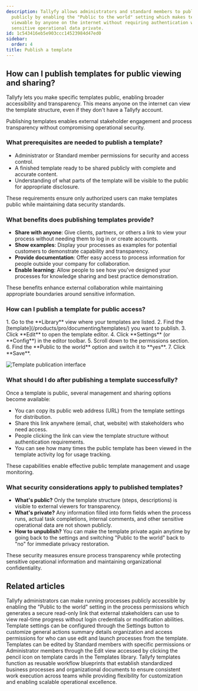 ```yaml
---
description: Tallyfy allows administrators and standard members to publish templates
  publicly by enabling the "Public to the world" setting which makes template structures
  viewable by anyone on the internet without requiring authentication while keeping
  sensitive operational data private.
id: 1c543416eb5e903ccc14523984d47ed0
sidebar:
  order: 4
title: Publish a template
---
```



## How can I publish templates for public viewing and sharing?

Tallyfy lets you make specific templates public, enabling broader accessibility and transparency. This means anyone on the internet can view the template structure, even if they don't have a Tallyfy account.

Publishing templates enables external stakeholder engagement and process transparency without compromising operational security.

### What prerequisites are needed to publish a template?
- Administrator or Standard member permissions for security and access control.
- A finished template ready to be shared publicly with complete and accurate content.
- Understanding of what parts of the template will be visible to the public for appropriate disclosure.

These requirements ensure only authorized users can make templates public while maintaining data security standards.

### What benefits does publishing templates provide?
- **Share with anyone**: Give clients, partners, or others a link to view your process without needing them to log in or create accounts.
- **Show examples**: Display your processes as examples for potential customers to demonstrate capability and transparency.
- **Provide documentation**: Offer easy access to process information for people outside your company for collaboration.
- **Enable learning**: Allow people to see how you've designed your processes for knowledge sharing and best practice demonstration.

These benefits enhance external collaboration while maintaining appropriate boundaries around sensitive information.

### How can I publish a template for public access?

<Steps>
1. Go to the **Library** view where your templates are listed.
2. Find the [template](/products/pro/documenting/templates/) you want to publish.
3. Click **Edit** to open the template editor.
4. Click **Settings** (or **Config**) in the editor toolbar.
5. Scroll down to the permissions section.
6. Find the **Public to the world** option and switch it to **yes**.
7. Click **Save**.
</Steps>

![Template publication interface](https://screenshots.tallyfy.com/tallyfy%2Fpro%2Fdesktop-light-public-template.png)

### What should I do after publishing a template successfully?

Once a template is public, several management and sharing options become available:
- You can copy its public web address (URL) from the template settings for distribution.
- Share this link anywhere (email, chat, website) with stakeholders who need access.
- People clicking the link can view the template structure without authentication requirements.
- You can see how many times the public template has been viewed in the template activity log for usage tracking.

These capabilities enable effective public template management and usage monitoring.

### What security considerations apply to published templates?
- **What's public?** Only the template structure (steps, descriptions) is visible to external viewers for transparency.
- **What's private?** Any information filled into form fields when the process runs, actual task completions, internal comments, and other sensitive operational data are not shown publicly.
- **How to unpublish?** You can make the template private again anytime by going back to the settings and switching "Public to the world" back to "no" for immediate privacy restoration.

These security measures ensure process transparency while protecting sensitive operational information and maintaining organizational confidentiality.


## Related articles
<CardGrid>
<LinkTitleCard header="<b>Processes > Make a process visible to outsiders or guests</b>" href="/products/pro/tracking-and-tasks/processes/make-a-process-public/" > Tallyfy administrators can make running processes publicly accessible by enabling the "Public to the world" setting in the process permissions which generates a secure read-only link that external stakeholders can use to view real-time progress without login credentials or modification abilities. </LinkTitleCard>
<LinkTitleCard header="<b>Templates > Configure your template</b>" href="/products/pro/documenting/templates/config/" > Template settings can be configured through the Settings button to customize general actions summary details organization and access permissions for who can use edit and launch processes from the template. </LinkTitleCard>
<LinkTitleCard header="<b>Templates > Edit a template</b>" href="/products/pro/documenting/templates/edit-templates/" > Templates can be edited by Standard members with specific permissions or Administrator members through the Edit view accessed by clicking the pencil icon on template cards in the Templates library. </LinkTitleCard>
<LinkTitleCard header="<b>Documenting > Templates</b>" href="/products/pro/documenting/templates/" > Tallyfy templates function as reusable workflow blueprints that establish standardized business processes and organizational documents to ensure consistent work execution across teams while providing flexibility for customization and enabling scalable operational excellence. </LinkTitleCard>
</CardGrid>